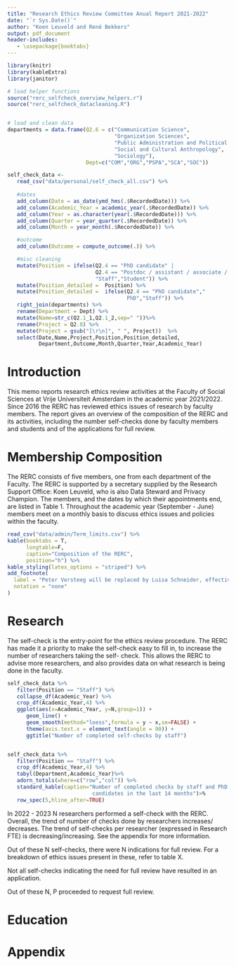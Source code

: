 ```yaml
---
title: "Research Ethics Review Committee Anual Report 2021-2022"
date: "`r Sys.Date()`"
author: "Koen Leuveld and René Bekkers"
output: pdf_document
header-includes:
   - \usepackage{booktabs}
---
```



```r
library(knitr)
library(kableExtra)
library(janitor)

# load helper functions
source("rerc_selfcheck_overview_helpers.r")
source("rerc_selfcheck_datacleaning.R")


# load and clean data
departments = data.frame(Q2.6 = c("Communication Science",
                                  "Organization Sciences",
                                  "Public Administration and Political Science",
                                  "Social and Cultural Anthropology",
                                  "Sociology"),
                         Dept=c("COM","ORG","PSPA","SCA","SOC"))

self_check_data <- 
   read_csv("data/personal/self_check_all.csv") %>%
   
   #dates
   add_column(Date = as_date(ymd_hms(.$RecordedDate))) %>%
   add_column(Academic_Year = academic_year(.$RecordedDate)) %>%
   add_column(Year = as.character(year(.$RecordedDate))) %>%
   add_column(Quarter = year_quarter(.$RecordedDate)) %>%
   add_column(Month = year_month(.$RecordedDate)) %>%

   #outcome
   add_column(Outcome = compute_outcome(.)) %>%

   #misc cleaning
   mutate(Position = ifelse(Q2.4 == "PhD candidate" | 
                            Q2.4 == "Postdoc / assistant / associate / full professor",
                            "Staff","Student")) %>%
   mutate(Position_detailed =  Position) %>%
   mutate(Position_detailed =  ifelse(Q2.4 == "PhD candidate","
                                      PhD","Staff")) %>%
   right_join(departments) %>%
   rename(Department = Dept) %>%
   mutate(Name=str_c(Q2.1_1,Q2.1_2,sep=" "))%>%
   rename(Project = Q2.8) %>%
   mutate(Project = gsub("[\r\n]", " ", Project))  %>%
   select(Date,Name,Project,Position,Position_detailed,
          Department,Outcome,Month,Quarter,Year,Academic_Year)


```




# Introduction
This memo reports research ethics review activities at the Faculty of Social Sciences at Vrije Universiteit Amsterdam in the academic year 2021/2022. Since 2016 the RERC has reviewed ethics issues of research by faculty members. The report gives an overview of the composition of the RERC and its activities, including the number self-checks done by faculty members and students and of the applications for full review. 

<!-- Rene: RB attended NETHICS meetings. 
A special meeting of the BMDO/OPCO, with action plan
No letters to the FB -->

# Membership Composition
The RERC consists of five members, one from each department of the Faculty. The RERC is supported by a secretary supplied by the Research Support Office: Koen Leuveld, who is also Data Steward and Privacy Champion. The members, and the dates by which their appointments end, are listed in Table 1. Throughout the academic year (September - June) members meet on a monthly basis to discuss ethics issues and policies within the faculty.

```r
read_csv("data/admin/Term_limits.csv") %>%
kable(booktabs = T, 
      longtable=F,
      caption="Composition of the RERC",
      position="h") %>%
kable_styling(latex_options = "striped") %>%
add_footnote(
  label = "Peter Versteeg will be replaced by Luisa Schneider, effective 1.9.2022",
  notation = "none"
)
```


# Research

The self-check is the entry-point for the ethics review procedure. 
The RERC has made it a priority to make the self-check easy
to fill in, to increase the number of researchers taking the self-
check. This allows the RERC to advise more researchers, and also provides
data on what research is being done in the faculty.

```r

self_check_data %>%
   filter(Position == "Staff") %>%
   collapse_df(Academic_Year) %>%
   crop_df(Academic_Year,4) %>%
   ggplot(aes(x=Academic_Year, y=N,group=1)) +
      geom_line() +          
      geom_smooth(method="loess",formula = y ~ x,se=FALSE) +           
      theme(axis.text.x = element_text(angle = 90)) +
      ggtitle("Number of completed self-checks by staff") 


self_check_data %>%
   filter(Position == "Staff") %>%
   crop_df(Academic_Year,4) %>%
   tabyl(Department,Academic_Year)%>%
   adorn_totals(where=c("row","col")) %>%
   standard_kable(caption="Number of completed checks by staff and PhD 
                           candidates in the last 14 months")>%
   row_spec(5,hline_after=TRUE)

```
In 2022 - 2023 N researchers performed a self-check with the RERC.
Overall, the trend of number of checks done by researchers increases/
decreases. The trend of self-checks per researcher (expressed in Research FTE)
is decreasing/increasing. See the appendix for more information.

Out of these N self-checks, there were N indications for full review.
For a breakdown of ethics issues present in these, refer to table X.

Not all self-checks indicating the need for full review have resulted in an application.




Out of these N, P proceeded to request full review.


# Education

# Appendix
